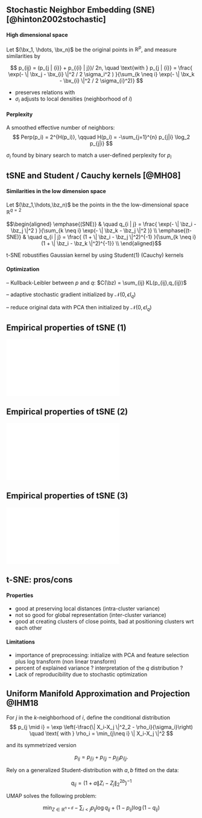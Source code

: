 ## Stochastic Neighbor Embedding (SNE) \scriptsize [@hinton2002stochastic]

#### High dimensional space

Let $(\bx_1, \hdots, \bx_n)$ be the original points in $\mathbb{R}^p$, and measure similarities by

$$
p_{ij} =  (p_{j | {i}} + p_{{i} | j})/ 2n, \quad \text{with } p_{j | {i}} = \frac{ \exp(- \| \bx_j - \bx_{i} \|^2 / 2 \sigma_i^2 ) }{\sum_{k \neq i} \exp(- \| \bx_k - \bx_{i} \|^2 / 2 \sigma_{i}^2)}
$$

  - preserves relations with \emphase{close neighbors}
  - $\sigma_i$ adjusts to local densities (neighborhood of $i$)

#### Perplexity

A smoothed effective number of neighbors:
$$
  Perp(p_i) = 2^{H(p_i)}, \qquad H(p_i) = -\sum_{j=1}^{n} p_{j|i} \log_2 p_{j|i}
$$

\rsa $\sigma_i$ found by binary search to match a user-defined perplexity for $p_i$

## tSNE and Student / Cauchy kernels \scriptsize [@MH08]

#### Similarities in the low dimension space

Let $(\bz_1,\hdots,\bz_n)$ be the points in the the low-dimensional space $\mathbb{R}^{q=2}$

$$\begin{aligned}
\emphase{(SNE)} & \quad q_{i | j} = \frac{ \exp(- \| \bz_i - \bz_j \|^2  ) }{\sum_{k \neq i} \exp(- \| \bz_k - \bz_j \|^2 )} \\
\emphase{(t-SNE)} & \quad q_{i | j} = \frac{ (1 + \| \bz_i - \bz_j \|^2)^{-1}  }{\sum_{k \neq i} (1 + \| \bz_i - \bz_k \|^2)^{-1}} \\
\end{aligned}$$

 \rsa t-SNE robustifies Gaussian kernel by using Student(1) (Cauchy) kernels

#### Optimization

\alert{Criterion} -- Kullback-Leibler between $p$ and $q:$ $C(\bz) = \sum_{ij} KL(p_{ij},q_{ij})$ \smallskip

\alert{Algorithm} -- adaptive stochastic gradient initialized by $\mathcal{N}(0,\epsilon I_q)$ \smallskip

\alert{Initiatization} -- reduce original data with PCA then initialized by $\mathcal{N}(0,\epsilon I_q)$ \smallskip
<!-- $$
Z^{(t)} = Z^{(t-1)} + \eta \frac{\partial C(Z)}{\partial Z} + \alpha(t) (Z^{(t-1)}-Z^{(t-2)})
$$ -->

## Empirical properties of tSNE (1)

![](figs/pne/tsne_properties_1.pdf) 

## Empirical properties of tSNE (2)

![](figs/pne/tsne_properties_2.pdf) 

## Empirical properties of tSNE (3)

![](figs/pne/tsne_properties_3.pdf) 

## t-SNE: pros/cons

#### Properties

  - good at preserving local distances (intra-cluster variance)
  - not so good for global representation (inter-cluster variance)
  - good at creating clusters of close points, bad at positioning clusters wrt each other

#### Limitations

  - importance of preprocessing: initialize with PCA and feature selection plus log transform (non linear transform)
  - percent of explained variance ? interpretation of the $q$ distribution ?
  - Lack of reproducibility due to stochastic optimization


## Uniform Manifold Approximation and Projection \linebreak \scriptsize @IHM18

For $j$ in the $k$-neighborhood of $i$, define the conditional distribution
$$
p_{j \mid i} = \exp \left(-\frac{\| X_i-X_j \|^2_2 - \rho_i}{\sigma_i}\right) \quad \text{ with } \rho_i = \min_{j\neq i} \| X_i-X_j \|^2
$$ 

and its symmetrized version

\vspace{-.25cm}

$$
p_{ij}  = p_{ j | i} + p_{ i | j} - p_{ j | i} p_{ i | j}.
$$

Rely on a generalized Student-distribution with $a, b$ fitted on the data:

\vspace{-.25cm}

$$
q_{ij} =  \left(1 + a\| Z_i-Z_j \|^{2b}_2\right)^{-1}
$$

UMAP solves the following problem:

\vspace{-.25cm}
$$
\min_{Z\in \mathbb{R}^{n \times d}} - \sum_{i < j} p_{ij}\log q_{ij} + (1-p_{ij}) \log (1- q_{ij})
$$

\emphase{Tends to preserve both local and global representations}

